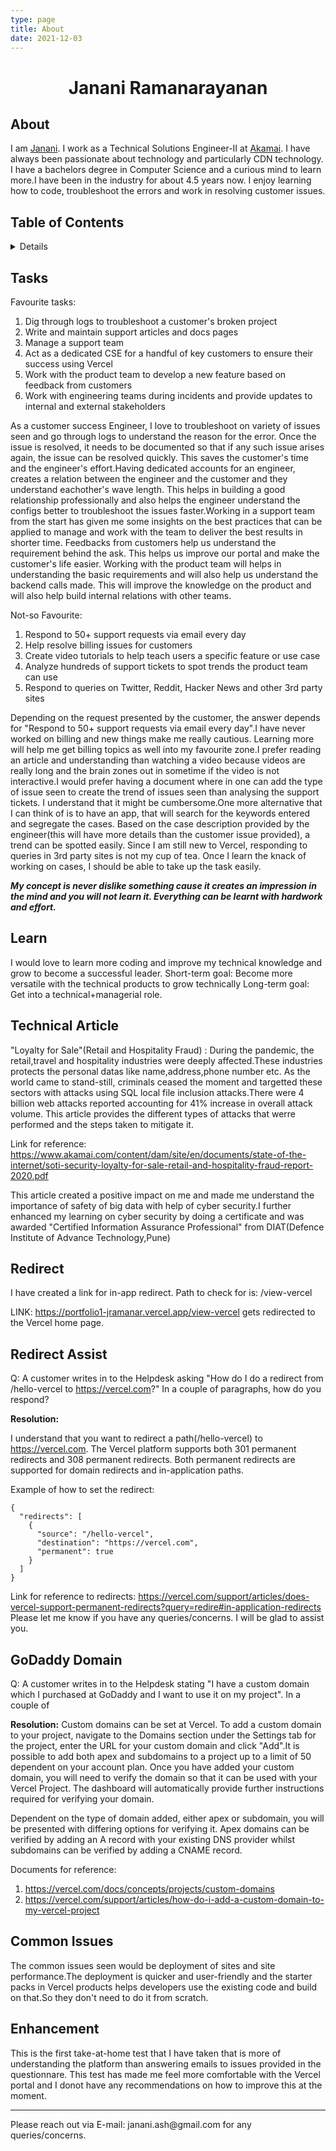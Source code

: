 ```yaml
---
type: page
title: About
date: 2021-12-03
---
```

<h1 align="center"> Janani Ramanarayanan </h1>

## About

I am [Janani](https://vercel.com/jramanar/portfolio1). I work as a Technical Solutions Engineer-II at [Akamai](https://www.akamai.com/). I have always been passionate about technology and particularly CDN technology. I have a bachelors degree in Computer Science and a curious mind to learn more.I have been in the industry for about 4.5 years now. I enjoy learning how to code, troubleshoot the errors and work in resolving customer issues.

## Table of Contents

<details>

<summary>Details</summary>
  
 - [Tasks](#tasks)
 - [Learn](#learn)
 - [Technical Article](#technical-article)
 - [Redirect](#redirect)
 - [Redirect Assist](#redirect-assist)
 - [GoDaddy Domain](#godaddy-domain)
 - [Common Issues](#common-issues)
 - [Enhancement](#enhancement)
  
</details>
 
 ## Tasks
 
 Favourite tasks:
 1. Dig through logs to troubleshoot a customer's broken project
 2. Write and maintain support articles and docs pages
 3. Manage a support team
 4. Act as a dedicated CSE for a handful of key customers to ensure their success using Vercel
 5. Work with the product team to develop a new feature based on feedback from customers
 6. Work with engineering teams during incidents and provide updates to internal and external stakeholders

<p> 
As a customer success Engineer, I love to troubleshoot on variety of issues seen and go through logs to understand the reason for the error. Once the issue is resolved, it needs to be documented so that if any such issue arises again, the issue can be resolved quickly. This saves the customer's time and the engineer's effort.Having dedicated accounts for an engineer, creates a relation between the engineer and the customer and they understand eachother's wave length. This helps in building a good relationship professionally and also helps the engineer understand the configs better to troubleshoot the issues faster.Working in a support team from the start has given me some insights on the best practices that can be applied to manage and work with the team to deliver the best results in shorter time.
Feedbacks from customers help us understand the requirement behind the ask. This helps us improve our portal and make the customer's life easier. Working with the product team will helps in understanding the basic requirements and will also help us understand the backend calls made. This will improve the knowledge on the product and will also help build internal relations with other teams. 

 
Not-so Favourite:

1. Respond to 50+ support requests via email every day
2. Help resolve billing issues for customers
3. Create video tutorials to help teach users a specific feature or use case
4. Analyze hundreds of support tickets to spot trends the product team can use
5. Respond to queries on Twitter, Reddit, Hacker News and other 3rd party sites
  
Depending on the request presented by the customer, the answer depends for "Respond to 50+ support requests via email every day".I have never worked on billing  and new things make me really cautious. Learning more will help me get billing topics as well into my favourite zone.I prefer reading an article and understanding than watching a video because videos are really long and the brain zones out in sometime if the video is not interactive.I would prefer having a document where in one can add the type of issue seen to create the trend of issues seen than analysing the support tickets. I understand that it might be cumbersome.One more alternative that I can think of is to have an app, that will search for the keywords entered and segregate the cases. Based on the case description provided by the engineer(this will have more details than the customer issue provided), a trend can be spotted easily.
Since I am still new to Vercel, responding to queries in 3rd party sites is not my cup of tea. Once I learn the knack of working on cases, I should be able to take up the task easily.

 </p>
 
 ***My concept is never dislike something cause it creates an impression in the mind and you will not learn it. Everything can be learnt with hardwork and effort.***

 

## Learn
 
 I would love to learn more coding and improve my technical knowledge and grow to become a successful leader.
 Short-term goal: Become more versatile with the technical products to grow technically
 Long-term goal: Get into a technical+managerial role.
 
 ## Technical Article

"Loyalty for Sale"(Retail and Hospitality Fraud) : During the pandemic, the retail,travel and hospitality industries were deeply affected.These industries protects the personal datas like name,address,phone number etc. As the world came to stand-still, criminals ceased the moment and targetted these sectors with attacks using SQL local file inclusion attacks.There were 4 billion web attacks reported accounting for 41% increase in overall attack volume.
This article provides the different types of attacks that werre performed and the steps taken to mitigate it.

Link for reference: https://www.akamai.com/content/dam/site/en/documents/state-of-the-internet/soti-security-loyalty-for-sale-retail-and-hospitality-fraud-report-2020.pdf

This article created a positive impact on me and made me understand the importance of safety of big data with help of cyber security.I further enhanced my learning on cyber security by doing a certificate and was awarded "Certified Information Assurance Professional" from DIAT(Defence Institute of Advance Technology,Pune) 
 
 ## Redirect
I have created a link for in-app redirect.
Path to check for is: /view-vercel

LINK: https://portfolio1-jramanar.vercel.app/view-vercel gets redirected to the Vercel home page. 
 
 ## Redirect Assist
 Q: A customer writes in to the Helpdesk asking "How do I do a redirect from /hello-vercel to https://vercel.com?" In a couple of paragraphs, how do you respond?

__Resolution:__

 I understand that you want to redirect a path(/hello-vercel) to https://vercel.com. The Vercel platform supports both 301 permanent redirects and 308 permanent redirects. Both permanent redirects are supported for domain redirects and in-application paths.
 
Example of how to set the redirect:

```
{
  "redirects": [
    { 
      "source": "/hello-vercel",
      "destination": "https://vercel.com", 
      "permanent": true
    }
  ]
}
```
Link for reference to redirects: https://vercel.com/support/articles/does-vercel-support-permanent-redirects?query=redire#in-application-redirects
Please let me know if you have any queries/concerns. I will be glad to assist you.

## GoDaddy Domain

Q: A customer writes in to the Helpdesk stating "I have a custom domain which I purchased at GoDaddy and I want to use it on my project". In a couple of

__Resolution:__
Custom domains can be set at Vercel. To add a custom domain to your project, navigate to the Domains section under the Settings tab for the project, enter the URL for your custom domain and click "Add".It is possible to add both apex and subdomains to a project up to a limit of 50 dependent on your account plan.
Once you have added your custom domain, you will need to verify the domain so that it can be used with your Vercel Project. The dashboard will automatically provide further instructions required for verifying your domain.

Dependent on the type of domain added, either apex or subdomain, you will be presented with differing options for verifying it. Apex domains can be verified by adding an A record with your existing DNS provider whilst subdomains can be verified by adding a CNAME record.

Documents for reference:
1. https://vercel.com/docs/concepts/projects/custom-domains 
2. https://vercel.com/support/articles/how-do-i-add-a-custom-domain-to-my-vercel-project


## Common Issues 

The common issues seen would be deployment of sites and site performance.The deployment is quicker and user-friendly and the starter packs in Vercel products helps developers use the existing code and build on that.So they don't need to do it from scratch.

## Enhancement

This is the first take-at-home test that I have taken that is more of understanding the platform than answering emails to issues provided in the questionnare. 
This test has made me feel more comfortable with the Vercel portal and I donot have any recommendations on how to improve this at the moment. 
 
---
<div>
Please reach out via E-mail: janani.ash@gmail.com for any queries/concerns.
</div>
